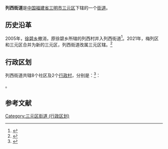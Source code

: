 {{中国乡级行政区|35/04/04/002/000
| 行政区全称 = 列西街道
| 景观照片文件名 = 
| 景观照片描述 = 
| 汉语拼音 = 
| 通用拼音 = 
| 注音符號 = 
| 其它标音类型1 = 
| 其它标音1 = 
| 其它标音类型2 = 
| 其它标音2 = 
| 其它语言类型1 = 
| 其它语言地名1 = 
| 其它语言类型2 = 
| 其它语言地名2 = 
| 上级行政区 = [[福建省|福建省]][[三明市|三明市]][[三元区|三元区]]
| 行政区类别 = [[街道|街道]]
| 行政区划代码 = 
| 地理坐标 = 
| 总面积 = 
| 户籍人口 = 
| 户籍人口年份 = 
| 常住人口 = 
| 常住人口年份 = 
| 人口密度 = 
| 行政区划 = 
| 官方网站 = 
| 政府驻地 = 
| 邮政编码 = 
| 毗邻行政区 = 
| 位置图文件名 = 
| 位置图描述 = 
}}
'''列西街道'''是[[中华人民共和国|中国]][[福建省|福建省]][[三明市|三明市]][[三元区|三元区]]下辖的一个[[街道|街道]]。

== 历史沿革 ==
2005年，[[徐碧乡|徐碧乡]]撤消，原徐碧乡所辖的列西村并入列西街道<ref>{{cite web|author=三明市人民政府|title=三明市人民政府关于同意梅列区撤消徐碧乡暨北门街道更名的通知|url=http://www.sm.gov.cn/zfxxgk/zfxxgkml/xzxk/200904/t20090410_74967.htm|accessdate=2011-11-23|deadurl=yes|archiveurl=https://archive.is/20120805231934/http://www.sm.gov.cn/zfxxgk/zfxxgkml/xzxk/200904/t20090410_74967.htm|archivedate=2012-08-05}}</ref>。2021年，梅列区和三元区合并为新的三元区，列西街道改属三元区辖。<ref>{{cite web|author=三明市人民政府|title=三明市人民政府关于同意梅列区行政区划调整的批复|url=http://xxgk.sm.gov.cn/smsrmzfbgs/smsrmzf/zfxxgkml/cxjsgl/202103/t20210310_1641822.htm|accessdate=2022-05-18|date=2021-03-10}}</ref>

== 行政区划 ==

列西街道共辖8个社区及2个[[行政村|行政村]]，分别是：<ref>{{PRC admin/ref sgc|35/04/04/002/000}}</ref>：

{{PRC admin/children|35/04/04/002/000}}。

== 参考文献 ==
{{Reflist}}

{{三元区行政区划}}
{{梅列区行政区划}}
{{福建行政区划小作品}}
[[Category:三元区街道_(行政区划)|Category:三元区街道 (行政区划)]]